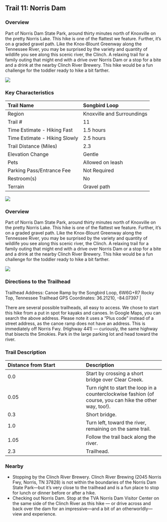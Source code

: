 ## Trail 11: Norris Dam

### Overview

Part of Norris Dam State Park, around thirty minutes north of Knoxville on the pretty Norris Lake.
This hike is one of the flattest we feature.
Further, it's on a graded gravel path.
Like the Knox-Blount Greenway along the Tennessee River, you may be surprised by the variety and quantity of wildlife you see along this scenic river, the Clinch.
A relaxing trail for a family outing that might end with a drive over Norris Dam or a stop for a bite and a drink at the nearby Clinch River Brewery.
This hike would be a fun challenge for the toddler ready to hike a bit farther.

![](img/trail-11-figure-01.jpg)



### Key Characteristics

| Trail Name                    | Songbird Loop              |
|:------------------------------|:---------------------------|
| Region                        | Knoxville and Surroundings |
| Trail \#                      | 11                         |
| Time Estimate - Hiking Fast   | 1.5 hours                  |
| Time Estimate - Hiking Slowly | 2.5 hours                  |
| Trail Distance (Miles)        | 2.3                        |
| Elevation Change              | Gentle                     |
| Pets                          | Allowed on leash           |
| Parking Pass/Entrance Fee     | Not Required               |
| Restroom(s)                   | No                         |
| Terrain                       | Gravel path                |

![](maps/trail-11-map.jpeg)

### Overview

Part of Norris Dam State Park, around thirty minutes north of Knoxville on the pretty Norris Lake.
This hike is one of the flattest we feature.
Further, it's on a graded gravel path.
Like the Knox-Blount Greenway along the Tennessee River, you may be surprised by the variety and quantity of wildlife you see along this scenic river, the Clinch.
A relaxing trail for a family outing that might end with a drive over Norris Dam or a stop for a bite and a drink at the nearby Clinch River Brewery.
This hike would be a fun challenge for the toddler ready to hike a bit farther.

![](img/trail-11-figure-01.jpg)

### Directions to the Trailhead

Trailhead Address: Canoe Ramp by the Songbird Loop, 6W6G+R7 Rocky Top, Tennessee
Trailhead GPS Coordinates: 36.21210, -84.07397                                |

There are several possible trailheads, all easy to access.
We chose to start this hike from a put in spot for kayaks and canoes.
In Google Maps, you can search the above address.
Please note it uses a "Plus code" instead of a street address, as the canoe ramp does not have an address.
This is immediately off Norris Fwy. (Highway 441) --- curiously, the same highway that bisects the Smokies.
Park in the large parking lot and head toward the river.

### Trail Description

| Distance from Start | Description                                                                                               |
|:-----------------------------------|:-----------------------------------|
| 0.0                 | Start by crossing a short bridge over Clear Creek.                                                        |
| 0.05                | Turn right to start the loop in a counterclockwise fashion (of course, you can hike the other way, too!). |
| 0.3                 | Short bridge.                                                                                             |
| 1.0                 | Turn left, toward the river, remaining on the same trail.                                                 |
| 1.05                | Follow the trail back along the river.                                                                    |
| 2.3                 | Trailhead.                                                                                                |

### Nearby

-   Stopping by the Clinch River Brewery. Clinch River Brewing (2045 Norris Fwy, Norris, TN 37828) is not within the boundaries of the Norris Dam State Park---but it's very close to the trailhead and is a fun place to stop for lunch or dinner before or after a hike.
-   Checking out Norris Dam. Stop at the TVA Norris Dam Visitor Center on the same side of the Clinch River as this hike --- or drive across and back over the dam for an impressive---and a bit of an otherworldly---view and experience.

